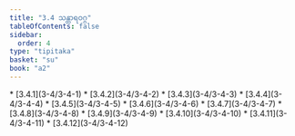 ```yaml
---
title: "3.4 သန္ထာရဝဂ္ဂ"
tableOfContents: false
sidebar:
  order: 4
type: "tipitaka"
basket: "su"
book: "a2"
---
```



<DynamicBreadcrumb />



<TableOfContents book="a2" section="3.4">
* [3.4.1](3-4/3-4-1)
* [3.4.2](3-4/3-4-2)
* [3.4.3](3-4/3-4-3)
* [3.4.4](3-4/3-4-4)
* [3.4.5](3-4/3-4-5)
* [3.4.6](3-4/3-4-6)
* [3.4.7](3-4/3-4-7)
* [3.4.8](3-4/3-4-8)
* [3.4.9](3-4/3-4-9)
* [3.4.10](3-4/3-4-10)
* [3.4.11](3-4/3-4-11)
* [3.4.12](3-4/3-4-12)
</TableOfContents>